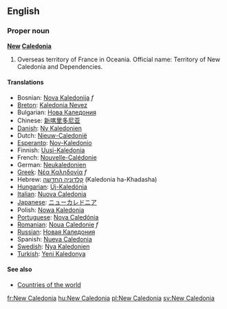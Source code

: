 ==English==

===Proper noun===
'''[[New]] [[Caledonia]]'''

# Overseas territory of France in Oceania. Official name: Territory of New Caledonia and Dependencies.

====Translations====
*Bosnian: [[Nova Kaledonija]] ''f''
*[[Breton]]: [[Kaledonia Nevez]]
*Bulgarian: [[Нова Каледония]]
*Chinese: [[新喀里多尼亚]]
*[[Danish]]: [[Ny Kaledonien]]
*Dutch: [[Nieuw-Caledonië]]
*[[Esperanto]]: [[Nov-Kaledonio]]
*Finnish: [[Uusi-Kaledonia]]
*French: [[Nouvelle-Calédonie]]
*German: [[Neukaledonien]]
*[[Greek]]: [[Νέα Καληδονία]] ''f''
*Hebrew: [[קלדוניה החדשה]] (Kaledonia ha-Khadasha)
*[[Hungarian]]: [[Új-Kaledónia]]
*[[Italian]]: [[Nuova Caledonia]]
*[[Japanese]]: [[ニューカレドニア]]
*Polish: [[Nowa Kaledonia]]
*[[Portuguese]]: [[Nova Caledónia]]
*[[Romanian]]: [[Noua Caledonie]] ''f''
*[[Russian]]: [[Новая Каледония]]
*Spanish: [[Nueva Caledonia]]
*[[Swedish]]: [[Nya Kaledonien]]
*[[Turkish]]: [[Yeni Kaledonya]]

====See also====
*[[Countries of the world]]

[[fr:New Caledonia]]
[[hu:New Caledonia]]
[[pl:New Caledonia]]
[[sv:New Caledonia]]